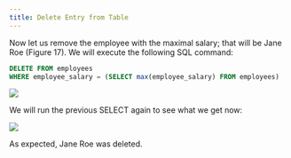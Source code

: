 ---
title: Delete Entry from Table
---


Now let us remove the employee with the maximal salary; that will be Jane Roe (Figure 17). We will execute the following SQL command:

```SQL
DELETE FROM employees 
WHERE employee_salary = (SELECT max(employee_salary) FROM employees)
```

<Frame caption="Figure 17 DELETE FROM command">
  <img src="/images/17.jpg" />
</Frame>

We will run the previous SELECT again to see what we get now:

<Frame caption="Figure 18 DELETE outcome">
  <img src="/images/18.png" />
</Frame>

As expected, Jane Roe was deleted.
